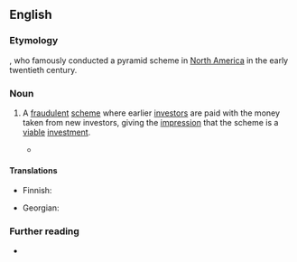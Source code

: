 ==English==

===Etymology===
{{named-after|en|Charles Ponzi|wplink==|born=1882|died=1949|occ=con artist}}, who famously conducted a pyramid scheme in [[North America]] in the early twentieth century.

===Noun===
{{en-noun}}

# A [[fraudulent]] [[scheme]] where earlier [[investor]]s are paid with the money taken from new investors, giving the [[impression]] that the scheme is a [[viable]] [[investment]].
#: {{syn|en|Ponzi scam}}
#: {{cot|en|pyramid scheme}}
#* {{quote-journal|en|author=Diana B. Henriques|title=Bernard Madoff, Architect of Largest Ponzi Scheme in History, Is Dead at 82|work=The New York Times|date=2021-04-14|url=https://www.nytimes.com/2021/04/14/business/bernie-madoff-dead.html|issn=0362-4331|passage=Bernard L. Madoff, the one-time senior statesman of Wall Street who in 2008 became the human face of an era of financial misdeeds and missteps for running the largest and possibly most devastating '''Ponzi scheme''' in financial history, died on Wednesday at the Federal Medical Center in Butner, N.C. He was 82.}}

====Translations====
{{trans-top|illicit money-making scheme}}
* Finnish: {{t+|fi|Ponzi-huijaus}}
{{trans-mid}}
* Georgian: {{t|ka|პონცის სქემა}}
{{trans-bottom}}

===Further reading===
* {{pedia}}
